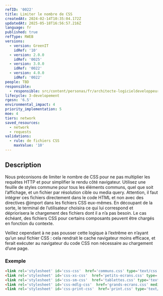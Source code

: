 ```yaml
---
refID: '0022'
title: Limiter le nombre de CSS
createdAt: 2024-02-14T10:35:04.172Z
updatedAt: 2025-05-18T16:56:57.216Z
language: fr
published: true
refType: RWEB
versions:
  - version: GreenIT
    idRef: '10'
  - version: 2.0.0
    idRef: '0025'
  - version: 3.0.0
    idRef: '0022'
  - version: 4.0.0
    idRef: '0022'
people: TBD
responsible:
  - responsible: src/content/personas/fr/architecte-logicieldeveloppeur.mdx
lifecycle: 3-developement
rgesn: '6.5'
environmental_impact: 4
priority_implementation: 5
moe: 4
tiers: network
saved_resources:
  - network
  - requests
validations:
  - rule: de fichiers CSS
    maxValue: '10'
---
```


## Description

Nous préconisons de limiter le nombre de CSS pour ne pas multiplier les requêtes HTTP et pour simplifier le rendu côté navigateur. Utilisez une feuille de styles commune pour tous les éléments communs, quel que soit l’affichage, et un fichier par résolution cible ou media query. Attention, il faut intégrer ces fichiers directement dans le code HTML et non avec des directives @import dans les fichiers CSS eux-mêmes. En découpant de la sorte, le terminal de l’utilisateur choisira ce qui lui correspond et dépriorisera le chargement des fichiers dont il a n’a pas besoin. Le cas échéant, des fichiers CSS pour certains composants peuvent être chargés en fonction du contexte.

Veillez cependant à ne pas pousser cette logique à l’extrême en n’ayant qu’un seul fichier CSS : cela rendrait le cache navigateur moins efficace, et ferait exécuter au navigateur du code CSS non nécessaire au chargement d’une page.

### Exemple

```html
<link rel='stylesheet' id='css-css'  href='communs.css' type='text/css' media='all' />
<link rel='stylesheet' id='css-xs-css'  href='petits-ecrans.css' type='text/css' media='(max-width: 959px)' />
<link rel='stylesheet' id='css-sm-css'  href='tablettes.css' type='text/css' media='(min-width: 768px)' />
<link rel='stylesheet' id='css-mdlg-css'  href='grands-ecrans.css' media='(min-width: 960px)' />
<link rel='stylesheet' id='css-print-css'  href='print.css' type='text/css' media='print' />
```
